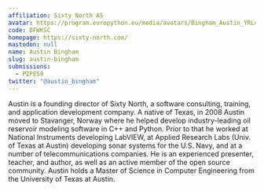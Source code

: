 ```yaml
---
affiliation: Sixty North AS
avatar: https://program.europython.eu/media/avatars/Bingham_Austin_YRLez6W.jpg
code: DFWKSC
homepage: https://sixty-north.com/
mastodon: null
name: Austin Bingham
slug: austin-bingham
submissions:
  - PZPES9
twitter: "@austin_bingham"
---
```


Austin is a founding director of Sixty North, a software consulting, training,
and application development company. A native of Texas, in 2008 Austin moved to
Stavanger, Norway where he helped develop industry-leading oil reservoir
modeling software in C++ and Python. Prior to that he worked at National
Instruments developing LabVIEW, at Applied Research Labs (Univ. of Texas at
Austin) developing sonar systems for the U.S. Navy, and at a number of
telecommunications companies. He is an experienced presenter, teacher, and
author, as well as an active member of the open source community. Austin holds a
Master of Science in Computer Engineering from the University of Texas at
Austin.
